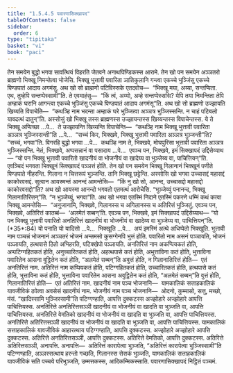 ```yaml
---
title: "1.5.4.5 पवारणासिक्खापद"
tableOfContents: false
sidebar:
  order: 6
type: "tipitaka"
basket: "vi"
book: "paci"
---
```



<DynamicBreadcrumb />

<Division number="236" book="paci">

<Paragraph number="765" book="paci">
तेन समयेन बुद्धो भगवा सावत्थियं विहरति जेतवने अनाथपिण्डिकस्स आरामे. तेन खो पन समयेन अञ्ञतरो ब्राह्मणो भिक्खू निमन्तेत्वा भोजेसि. भिक्खू भुत्तावी पवारिता ञातिकुलानि गन्त्वा एकच्चे भुञ्जिंसु एकच्चे पिण्डपातं आदाय अगमंसु. अथ खो सो ब्राह्मणो पटिविस्सके एतदवोच—  “भिक्खू मया, अय्या, सन्तप्पिता. एथ, तुम्हेपि सन्तप्पेस्सामी”ति. ते एवमाहंसु—  “किं त्वं, अय्यो, अम्हे सन्तप्पेस्ससि? येपि तया निमन्तिता तेपि अम्हाकं घरानि आगन्त्वा एकच्चे भुञ्जिंसु एकच्चे पिण्डपातं आदाय अगमंसू”ति.
</Paragraph>

<Paragraph number="766" book="paci">
अथ खो सो ब्राह्मणो उज्झायति खिय्यति विपाचेति—  “कथञ्हि नाम भदन्ता अम्हाकं घरे भुञ्जित्वा अञ्ञत्र भुञ्जिस्सन्ति. न चाहं पटिबलो यावदत्थं दातुन्”ति.
</Paragraph>

<Paragraph number="767" book="paci">
अस्सोसुं खो भिक्खू तस्स ब्राह्मणस्स उज्झायन्तस्स खिय्यन्तस्स विपाचेन्तस्स. ये ते भिक्खू अप्पिच्छा …पे…  ते उज्झायन्ति खिय्यन्ति विपाचेन्ति—  “कथञ्हि नाम भिक्खू भुत्तावी पवारिता अञ्ञत्र भुञ्जिस्सन्ती”ति …पे…  “सच्चं किर, भिक्खवे, भिक्खू भुत्तावी पवारिता अञ्ञत्र भुञ्जन्ती”ति? “सच्चं, भगवा”ति. विगरहि बुद्धो भगवा …पे…  कथञ्हि नाम ते, भिक्खवे, मोघपुरिसा भुत्तावी पवारिता अञ्ञत्र भुञ्जिस्सन्ति. नेतं, भिक्खवे, अप्पसन्नानं वा पसादाय …पे…  एवञ्च पन, भिक्खवे, इमं सिक्खापदं उद्दिसेय्याथ—
</Paragraph>

<Paragraph number="768" book="paci">
<Emphasis>“यो पन भिक्खु भुत्तावी पवारितो खादनीयं वा भोजनीयं वा खादेय्य वा भुञ्जेय्य वा, पाचित्तियन्”</Emphasis>ति.
</Paragraph>

<Paragraph number="769" book="paci">
एवञ्चिदं भगवता भिक्खूनं सिक्खापदं पञ्ञत्तं होति.
</Paragraph>

</Division>
<Division number="237" book="paci">

<Paragraph number="770" book="paci">
तेन खो पन समयेन भिक्खू गिलानानं भिक्खूनं पणीते पिण्डपाते नीहरन्ति. गिलाना न चित्तरूपं भुञ्जन्ति. तानि भिक्खू छट्टेन्ति. अस्सोसि खो भगवा उच्चासद्दं महासद्दं काकोरवसद्दं. सुत्वान आयस्मन्तं आनन्दं आमन्तेसि—  “किं नु खो सो, आनन्द, उच्चासद्दो महासद्दो काकोरवसद्दो”ति? अथ खो आयस्मा आनन्दो भगवतो एतमत्थं आरोचेसि. “भुञ्जेय्युं पनानन्द, भिक्खू गिलानातिरित्तन्”ति. “न भुञ्जेय्युं, भगवा”ति. अथ खो भगवा एतस्मिं निदाने एतस्मिं पकरणे धम्मिं कथं कत्वा भिक्खू आमन्तेसि—  “अनुजानामि, भिक्खवे, गिलानस्स च अगिलानस्स च अतिरित्तं भुञ्जितुं. एवञ्च पन, भिक्खवे, अतिरित्तं कातब्बं—  ‘अलमेतं सब्बन्’ति. एवञ्च पन, भिक्खवे, इमं सिक्खापदं उद्दिसेय्याथ—
</Paragraph>

</Division>
<Division number="238" book="paci">

<Paragraph number="771" book="paci">
<Emphasis>“यो पन भिक्खु भुत्तावी पवारितो अनतिरित्तं खादनीयं वा भोजनीयं वा खादेय्य वा भुञ्जेय्य वा, पाचित्तियन्”</Emphasis>ति. (*35*:<Emphasis>84</Emphasis>)
</Paragraph>

</Division>
<Division number="239" book="paci">

<Paragraph number="772" book="paci">
<Emphasis>यो पना</Emphasis>ति यो यादिसो …पे…  <Emphasis>भिक्खू</Emphasis>ति …पे…  अयं इमस्मिं अत्थे अधिप्पेतो भिक्खूति.
</Paragraph>

<Paragraph number="773" book="paci">
<Emphasis>भुत्तावी</Emphasis> नाम पञ्चन्नं भोजनानं अञ्ञतरं भोजनं अन्तमसो कुसग्गेनपि भुत्तं होति.
</Paragraph>

<Paragraph number="774" book="paci">
<Emphasis>पवारितो</Emphasis> नाम असनं पञ्ञायति, भोजनं पञ्ञायति, हत्थपासे ठितो अभिहरति, पटिक्खेपो पञ्ञायति.
</Paragraph>

<Paragraph number="775" book="paci">
<Emphasis>अनतिरित्तं</Emphasis> नाम अकप्पियकतं होति, अप्पटिग्गहितकतं होति, अनुच्चारितकतं होति, अहत्थपासे कतं होति, अभुत्ताविना कतं होति, भुत्ताविना पवारितेन आसना वुट्ठितेन कतं होति, “अलमेतं सब्बन्”ति अवुत्तं होति, न गिलानातिरित्तं होति—  एतं अनतिरित्तं नाम.
</Paragraph>

<Paragraph number="776" book="paci">
<Emphasis>अतिरित्तं</Emphasis> नाम कप्पियकतं होति, पटिग्गहितकतं होति, उच्चारितकतं होति, हत्थपासे कतं होति, भुत्ताविना कतं होति, भुत्ताविना पवारितेन आसना अवुट्ठितेन कतं होति, “अलमेतं सब्बन्”ति वुत्तं होति, गिलानातिरित्तं होति—  एतं अतिरित्तं नाम.
</Paragraph>

<Paragraph number="777" book="paci">
<Emphasis>खादनीयं</Emphasis> नाम पञ्च भोजनानि—  यामकालिकं सत्ताहकालिकं यावजीविकं ठपेत्वा अवसेसं खादनीयं नाम.
</Paragraph>

<Paragraph number="778" book="paci">
<Emphasis>भोजनीयं</Emphasis> नाम पञ्च भोजनानि—  ओदनो, कुम्मासो, सत्तु, मच्छो, मंसं.
</Paragraph>

<Paragraph number="779" book="paci">
“खादिस्सामि भुञ्जिस्सामी”ति पटिग्गण्हाति, आपत्ति दुक्कटस्स अज्झोहारे अज्झोहारे आपत्ति पाचित्तियस्स.
</Paragraph>

</Division>
<Division number="240" book="paci">

<Paragraph number="780" book="paci">
अनतिरित्ते अनतिरित्तसञ्ञी खादनीयं वा भोजनीयं वा खादति वा भुञ्जति वा, आपत्ति पाचित्तियस्स. अनतिरित्ते वेमतिको खादनीयं वा भोजनीयं वा खादति वा भुञ्जति वा, आपत्ति पाचित्तियस्स. अनतिरित्ते अतिरित्तसञ्ञी खादनीयं वा भोजनीयं वा खादति वा भुञ्जति वा, आपत्ति पाचित्तियस्स.
</Paragraph>

<Paragraph number="781" book="paci">
यामकालिकं सत्ताहकालिकं यावजीविकं आहारत्थाय पटिग्गण्हाति, आपत्ति दुक्कटस्स. अज्झोहारे अज्झोहारे आपत्ति दुक्कटस्स. अतिरित्ते अनतिरित्तसञ्ञी, आपत्ति दुक्कटस्स. अतिरित्ते वेमतिको, आपत्ति दुक्कटस्स. अतिरित्ते अतिरित्तसञ्ञी, अनापत्ति.
</Paragraph>

</Division>
<Division number="241" book="paci">

<Paragraph number="782" book="paci">
अनापत्ति—  अतिरित्तं कारापेत्वा भुञ्जति, “अतिरित्तं कारापेत्वा भुञ्जिस्सामी”ति पटिग्गण्हाति, अञ्ञस्सत्थाय हरन्तो गच्छति, गिलानस्स सेसकं भुञ्जति, यामकालिकं सत्ताहकालिकं यावजीविकं सति पच्चये परिभुञ्जति, उम्मत्तकस्स, आदिकम्मिकस्साति.

</Paragraph>
</Division>

<Paragraph number="783" type="center" book="paci">
पवारणासिक्खापदं निट्ठितं पञ्चमं.
</Paragraph>